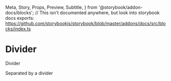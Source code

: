   Meta,
  Story,
  Props,
  Preview,
  Subtitle,
} from '@storybook/addon-docs/blocks';
// This isn't documented anywhere, but look into storybook docs exports: https://github.com/storybookjs/storybook/blob/master/addons/docs/src/blocks/index.ts


<Meta title="Components/Divider" component={Divider}></Meta>

# Divider

<Subtitle>Divider</Subtitle>

<Preview withToolbar withSource="open">
  <Story name="Base">
    <Divider/>
  </Story>
</Preview>

<Preview withToolbar withSource="open">
  <Story name="With direction prop">
    <span>Separated by</span>
    <Divider direction="vertical" />
    <span>a divider</span>
  </Story>
</Preview>

